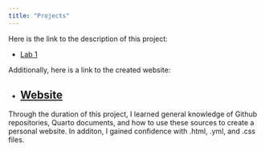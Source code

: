```yaml
---
title: "Projects"
---
```

Here is the link to the description of this project:

- [Lab 1](https://mikejohnson51.github.io/csu-ess-330/labs/lab1.html#goals)

Additionally, here is a link to the created website: 

- [Website](https://allydiane.github.io)
---

Through the duration of this project, I learned general knowledge of Github repositories, Quarto documents, and how to use these sources to create a personal website. In additon, I gained confidence with .html, .yml, and .css files.
